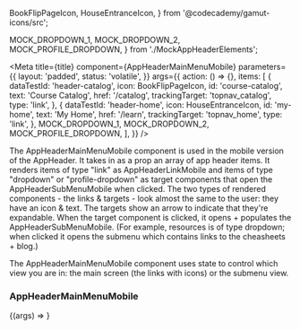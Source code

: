   BookFlipPageIcon,
  HouseEntranceIcon,
} from '@codecademy/gamut-icons/src';


  MOCK_DROPDOWN_1,
  MOCK_DROPDOWN_2,
  MOCK_PROFILE_DROPDOWN,
} from './MockAppHeaderElements';

<Meta
  title={title}
  component={AppHeaderMainMenuMobile}
  parameters={{
    layout: 'padded',
    status: 'volatile',
  }}
  args={{
    action: () => {},
    items: [
      {
        dataTestId: 'header-catalog',
        icon: BookFlipPageIcon,
        id: 'course-catalog',
        text: 'Course Catalog',
        href: '/catalog',
        trackingTarget: 'topnav_catalog',
        type: 'link',
      },
      {
        dataTestId: 'header-home',
        icon: HouseEntranceIcon,
        id: 'my-home',
        text: 'My Home',
        href: '/learn',
        trackingTarget: 'topnav_home',
        type: 'link',
      },
      MOCK_DROPDOWN_1,
      MOCK_DROPDOWN_2,
      MOCK_PROFILE_DROPDOWN,
    ],
  }}
/>

The AppHeaderMainMenuMobile component is used in the mobile version of the AppHeader. It takes in as a prop an array of app header items. It renders items of type "link" as <LinkTo kind="Labs/Experimental/Molecules/AppHeaderLinkMobile" story="AppHeaderLinkMobile">AppHeaderLinkMobile</LinkTo> and items of type "dropdown" or "profile-dropdown" as target components that open the <LinkTo kind="Labs/Experimental/Molecules/AppHeaderSubMenuMobile" story="AppHeaderSubMenuMobile">AppHeaderSubMenuMobile</LinkTo> when clicked. The two types of rendered components - the links & targets - look almost the same to the user: they have an icon & text. The targets show an arrow to indicate that they're expandable. When the target component is clicked, it opens + populates the AppHeaderSubMenuMobile. (For example, resources is of type dropdown; when clicked it opens the submenu which contains links to the cheasheets + blog.)

The AppHeaderMainMenuMobile component uses state to control which view you are in: the main screen (the links with icons) or the submenu view.

### AppHeaderMainMenuMobile

<Canvas>
  <Story name="AppHeaderMainMenuMobile">
    {(args) => <AppHeaderMainMenuMobile {...args} />}
  </Story>
</Canvas>

<PropsTable story="AppHeaderMainMenuMobile" />
